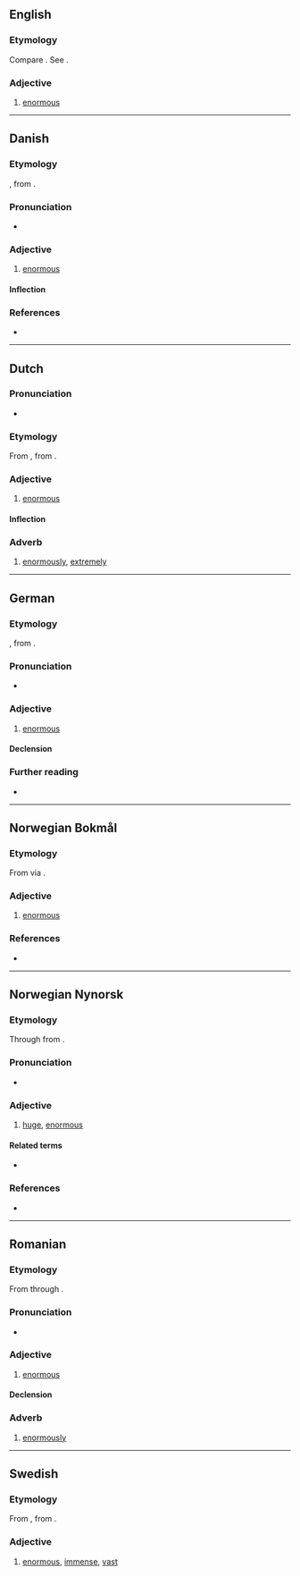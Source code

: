 ==English==

===Etymology===
Compare {{cog|fr|énorme}}. See {{m|en|enormous}}.

===Adjective===
{{en-adj}}

# {{lb|en|obsolete}} [[enormous]]
#: {{rfquotek|Spenser}}

{{Webster 1913}}

----

==Danish==

===Etymology===
{{bor|da|fr|énorme}}, from {{etyl|la|da}} {{m|la|ēnōrmis}}.

===Pronunciation===
* {{IPA|[eˈnɒˀm]|lang=da}}

===Adjective===
{{da-adj}}

# [[enormous]]

====Inflection====
{{da-infl-adj}}

===References===
* {{R:Den Danske Ordbog}}

----

==Dutch==

===Pronunciation===
* {{audio|Nl-enorm.ogg|Audio|lang=nl}}

===Etymology===
From {{der|nl|fr|énorme}}, from {{der|nl|la|ēnōrmis}}.

===Adjective===
{{nl-adj|-}}

# [[enormous]]

====Inflection====
{{nl-decl-adj||-}}

===Adverb===
{{nl-adv}}

# [[enormously]], [[extremely]]

----

==German==

===Etymology===
{{bor|de|fr|énorme}}, from {{etyl|la|de}} {{m|la|ēnōrmis}}.

===Pronunciation===
* {{IPA|/eˈnɔʁm/|lang=de}}

===Adjective===
{{de-adj|er|sten}}

# [[enormous]]

====Declension====
{{de-decl-adj|enorm|enormer|enormst}}

===Further reading===
* {{R:Duden}}

----

==Norwegian Bokmål==

===Etymology===
From {{etyl|la|nb}} {{m|la|ēnōrmis}} via {{etyl|fr|nb}} {{m|fr|énorme}}.

===Adjective===
{{head|nb|adjective|neuter singular|enormt|definite singular and plural|enorme}}

# [[enormous]]

===References===
* {{R:The Bokmål Dictionary}}

----

==Norwegian Nynorsk==

===Etymology===
Through {{etyl|fr|nn}} from {{etyl|la|nn}}.

===Pronunciation===
* {{IPA|/eːnɔrm/|lang=nn}} {{nn-pronu-note}}

===Adjective===
{{nn-adj-1|meir}}

# [[huge]], [[enormous]]
#: {{ux|nn|Dei fekk etter kvart eit '''enormt''' ansvar.|They eventually got a '''huge''' responsibility.}}

====Related terms====
* {{l|nn|enormt}}

===References===
* {{R:Dokumentasjonsprosjektet|lang=nn}}

----

==Romanian==

===Etymology===
From {{etyl|la|ro}} {{m|la|ēnōrmis}} through {{etyl|fr|ro}} {{m|fr|énorme}}.

===Pronunciation===
* {{IPA|/eˈnorm/|lang=ro}}

===Adjective===
{{ro-adj|4|head=enórm}}

# [[enormous]]

====Declension====
{{ro-adj-4}}

===Adverb===
{{ro-adv|head=enórm}}

# [[enormously]]

----

==Swedish==

===Etymology===
From {{etyl|fr|sv}} {{m|fr|énorme}}, from {{etyl|la|sv}} {{m|la|ēnōrmis}}.

===Adjective===
{{head|sv|adjective}}

# [[enormous]], [[immense]], [[vast]]